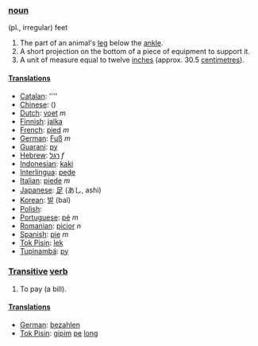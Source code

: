 === [[noun]] ===
(pl., irregular) feet

# The part of an animal's [[leg]] below the [[ankle]].
# A short projection on the bottom of a piece of equipment to support it.
# A unit of measure equal to twelve [[inch]]es (approx. 30.5 [[centimetre]]s).

==== [[Translation]]s ====

*[[Catalan]]: [[]] ''''
*[[Chinese]]: [[]] ()
*[[Dutch]]: [[voet]] ''m''
*[[Finnish]]: [[jalka]]
*[[French]]: [[pied]] ''m''
*[[German]]: [[Fuß]] ''m''
*[[Guarani]]: [[py]]
*[[Hebrew]]: [[רגל]] ''f''
*[[Indonesian]]: [[kaki]]
*[[Interlingua]]: [[pede]]
*[[Italian]]: [[piede]] ''m''
*[[Japanese]]: [[足]] (あし, ashi)
*[[Korean]]: [[발]] (bal)
*[[Polish]]: [[]]
*[[Portuguese]]: [[pé]] ''m''
*[[Romanian]]: [[picior]] ''n''
*[[Spanish]]: [[pie]] ''m''
*[[Tok Pisin]]: [[lek]]
*[[Tupinambá]]: [[py]]

===[[Transitive]] [[verb]]===

# To pay (a bill).

====[[Translation]]s====

*[[German]]: [[bezahlen]]
*[[Tok Pisin]]: [[gipim]] [[pe]] [[long]]